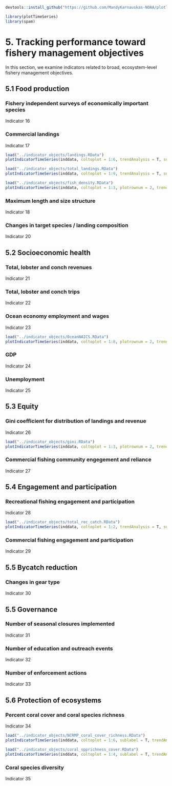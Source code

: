 ```r
devtools::install_github("https://github.com/MandyKarnauskas-NOAA/plotTimeSeries.git")

library(plotTimeSeries)
library(spam)
```

# 5. Tracking performance toward fishery management objectives

In this section, we examine indicators related to broad, ecosystem-level fishery management objectives. 

## 5.1 Food production

### Fishery independent surveys of economically important species

Indicator 16

### Commercial landings

Indicator 17

```r
load("../indicator_objects/landings.RData")
plotIndicatorTimeSeries(inddata, coltoplot = 1:6, trendAnalysis = T, sublabel = T)
```

```r
load("../indicator_objects/total_landings.RData")
plotIndicatorTimeSeries(inddata, coltoplot = 1:9, trendAnalysis = T, sublabel = T)
```

```r
load("../indicator_objects/fish_density.RData")
plotIndicatorTimeSeries(inddata, coltoplot = 1:3, plotrownum = 2, trendAnalysis = T, sublabel = T)
```

### Maximum length and size structure

Indicator 18

### Changes in target species / landing composition

Indicator 20

## 5.2 Socioeconomic health

### Total, lobster and conch revenues

Indicator 21

### Total, lobster and conch trips

Indicator 22

### Ocean economy employment and wages

Indicator 23

```r
load("../indicator_objects/OceanNAICS.RData")
plotIndicatorTimeSeries(inddata, coltoplot = 1:8, plotrownum = 2, trendAnalysis = T, sublabel = T)
```

### GDP

Indicator 24

### Unemployment

Indicator 25

## 5.3 Equity

### Gini coefficient for distribution of landings and revenue

Indicator 26

```r
load("../indicator_objects/gini.RData")
plotIndicatorTimeSeries(inddata, coltoplot = 1:3, plotrownum = 2, trendAnalysis = T, sublabel = T)
```

### Commercial fishing community engegement and reliance

Indicator 27

## 5.4 Engagement and participation

### Recreational fishing engagement and participation

Indicator 28

```r
load("../indicator_objects/total_rec_catch.RData")
plotIndicatorTimeSeries(inddata, coltoplot = 1:2, trendAnalysis = T, sublabel = T)
```

### Commercial fishing engagement and participation

Indicator 29

## 5.5 Bycatch reduction

### Changes in gear type

Indicator 30

## 5.5 Governance

### Number of seasonal closures implemented

Indicator 31

### Number of education and outreach events

Indicator 32

### Number of enforcement actions

Indicator 33

## 5.6 Protection of ecosystems

### Percent coral cover and coral species richness

Indicator 34

```r
load("../indicator_objects/NCRMP_coral_cover_richness.RData")
plotIndicatorTimeSeries(inddata, coltoplot = 1:6, sublabel = T, trendAnalysis = F)
```

```r
load("../indicator_objects/coral_spprichness_cover.RData")
plotIndicatorTimeSeries(inddata, coltoplot = 1:4, sublabel = T, trendAnalysis = T)
```

### Coral species diversity

Indicator 35
